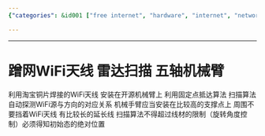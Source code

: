 ```yaml
---
{"categories": &id001 ["free internet", "hardware", "internet", "network", "stub", "system avaliability", "白嫖"], "category": "Radar systems", "date": "2023-12-22 23:52:59", "description": "A WiFi scanning radar system has been developed using a five-axis robotic arm and a custom-made antenna. The setup employs advanced algorithms and long extension cords to detect WiFi sources and their directions automatically. For optimal results, the system should be placed on a high support with no obstructions near the antenna.", "tags": *id001, "title": "蹭网WiFi天线 雷达扫描 五轴机械臂"}

---
```


------

# 蹭网WiFi天线 雷达扫描 五轴机械臂

利用淘宝铜片焊接的WiFi天线 安装在开源机械臂上 利用固定点抵达算法 扫描算法 自动探测WiFi源与方向的对应关系 机械手臂应当安装在比较高的支撑点上 周围不要挡着WiFi天线 有比较长的延长线 扫描算法不得超过线材的限制（旋转角度控制）必须得知初始态的绝对位置

